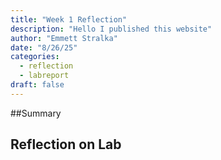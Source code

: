 ```yaml
---
title: "Week 1 Reflection"
description: "Hello I published this website"
author: "Emmett Stralka"
date: "8/26/25"
categories:
  - reflection
  - labreport
draft: false
---
```


##Summary 

## Reflection on Lab